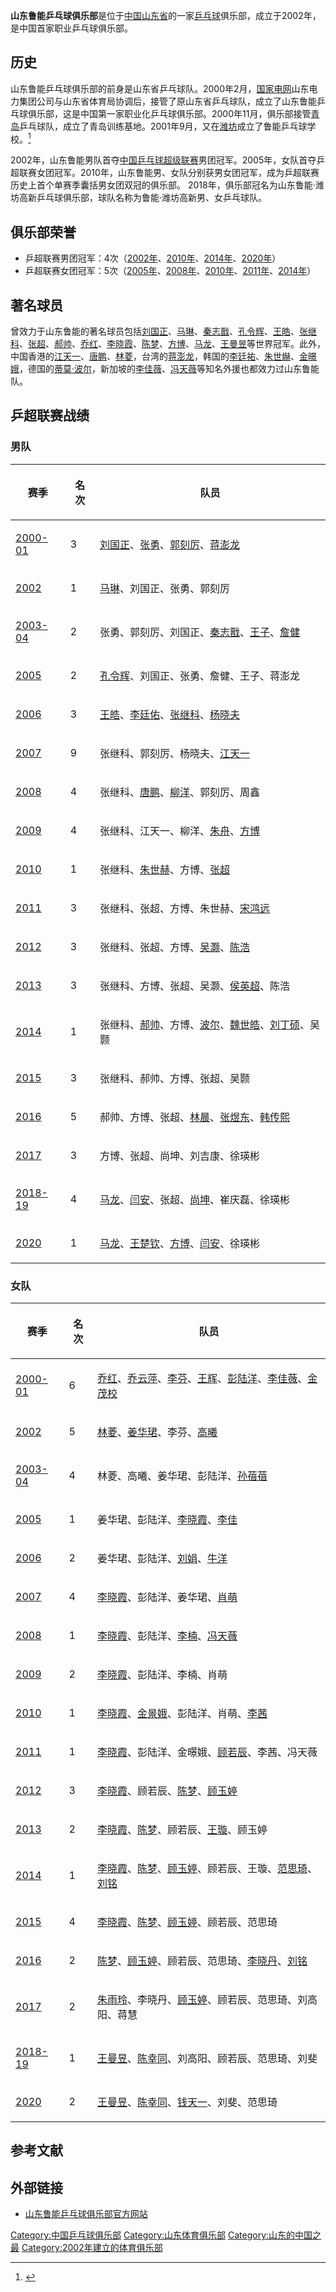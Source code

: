 '''山东鲁能乒乓球俱乐部'''是位于[[中国|中国]][[山东省|山东省]]的一家[[乒乓球|乒乓球]]俱乐部，成立于2002年，是中国首家职业乒乓球俱乐部。

== 历史 ==
山东鲁能乒乓球俱乐部的前身是山东省乒乓球队。2000年2月，[[国家电网|国家电网]]山东电力集团公司与山东省体育局协调后，接管了原山东省乒乓球队，成立了山东鲁能乒乓球俱乐部，这是中国第一家职业化乒乓球俱乐部。2000年11月，俱乐部接管[[青岛|青岛]]乒乓球队，成立了青岛训练基地。2001年9月，又在[[潍坊|潍坊]]成立了鲁能乒乓球学校。<ref>{{cite web|url=http://www.sdci.com.cn/a/shandongtiyu/2012/1201/1227.html|title=鲁能乒乓球俱乐部：冠军的摇篮|date=2012-12-01|publisher=齐鲁文化网|access-date=2015-01-07|archive-url=https://web.archive.org/web/20150108000731/http://www.sdci.com.cn/a/shandongtiyu/2012/1201/1227.html|archive-date=2015-01-08|dead-url=yes}}</ref>

2002年，山东鲁能男队首夺[[中国乒乓球超级联赛|中国乒乓球超级联赛]]男团冠军。2005年，女队首夺乒超联赛女团冠军。2010年，山东鲁能男、女队分别获男女团冠军，成为乒超联赛历史上首个单赛季囊括男女团双冠的俱乐部。
2018年，俱乐部冠名为山东鲁能·潍坊高新乒乓球俱乐部，球队名称为鲁能·潍坊高新男、女乒乓球队。

== 俱乐部荣誉 ==
* 乒超联赛男团冠军：4次（[[2002年中国乒乓球超级联赛|2002年]]、[[2010年中国乒乓球超级联赛|2010年]]、[[2014年中国乒乓球超级联赛|2014年]]、[[2020年中国乒乓球超级联赛|2020年]]）
* 乒超联赛女团冠军：5次（[[2005年中国乒乓球超级联赛|2005年]]、[[2008年中国乒乓球超级联赛|2008年]]、[[2010年中国乒乓球超级联赛|2010年]]、[[2011年中国乒乓球超级联赛|2011年]]、[[2014年中国乒乓球超级联赛|2014年]]）

== 著名球员 ==
曾效力于山东鲁能的著名球员包括[[刘国正|刘国正]]、[[马琳|马琳]]、[[秦志戬|秦志戬]]、[[孔令辉|孔令辉]]、[[王皓_(乒乓球运动员)|王皓]]、[[张继科|张继科]]、[[张超_(乒乓球运动员)|张超]]、[[郝帅|郝帅]]、[[乔红|乔红]]、[[李晓霞|李晓霞]]、[[陈梦|陈梦]]、[[方博|方博]]、[[马龙_(乒乓球运动员)|马龙]]、[[王曼昱|王曼昱]]等世界冠军。此外，中国香港的[[江天一_(乒乓球运动员)|江天一]]、[[唐鹏|唐鹏]]、[[林菱|林菱]]，台湾的[[蒋澎龙|蒋澎龙]]，韩国的[[李廷祐|李廷祐]]、[[朱世爀|朱世爀]]、[[金暻娥|金暻娥]]，德国的[[蒂莫·波尔|蒂莫·波尔]]，新加坡的[[李佳薇_(乒乓球运动员)|李佳薇]]、[[冯天薇|冯天薇]]等知名外援也都效力过山东鲁能队。

== 乒超联赛战绩 ==
=== 男队 ===
{| class="wikitable"
|-
! 赛季 !! 名次 !! 队员
|-
| [[2000-2001年中国乒乓球超级联赛|2000-01]] || 3 || [[刘国正|刘国正]]、[[张勇　(乒乓球运动员)|张勇]]、[[郭刻厉|郭刻厉]]、[[蒋澎龙|蒋澎龙]]
|-
| [[2002年中国乒乓球超级联赛|2002]] || 1 || [[马琳|马琳]]、刘国正、张勇、郭刻厉
|-
| [[2003-2004年中国乒乓球超级联赛|2003-04]] || 2 || 张勇、郭刻厉、刘国正、[[秦志戬|秦志戬]]、[[王子　(乒乓球运动员)|王子]]、[[詹健|詹健]]
|-
| [[2005年中国乒乓球超级联赛|2005]] || 2 || [[孔令辉|孔令辉]]、刘国正、张勇、詹健、王子、蒋澎龙
|-
| [[2006年中国乒乓球超级联赛|2006]] || 3 || [[王皓_(乒乓球运动员)|王皓]]、[[李廷佑|李廷佑]]、[[张继科|张继科]]、[[杨晓夫|杨晓夫]]
|-
| [[2007年中国乒乓球超级联赛|2007]] || 9 || 张继科、郭刻厉、杨晓夫、[[江天一　(乒乓球运动员)|江天一]]
|-
| [[2008年中国乒乓球超级联赛|2008]] || 4 || 张继科、[[唐鹏|唐鹏]]、[[柳洋|柳洋]]、郭刻厉、周鑫
|-
| [[2009年中国乒乓球超级联赛|2009]] || 4 || 张继科、江天一、柳洋、[[朱舟|朱舟]]、[[方博|方博]]
|-
| [[2010年中国乒乓球超级联赛|2010]] || 1 || 张继科、[[朱世赫|朱世赫]]、方博、[[张超　(乒乓球运动员)|张超]]
|-
| [[2011年中国乒乓球超级联赛|2011]] || 3 || 张继科、张超、方博、朱世赫、[[宋鸿远|宋鸿远]]
|-
| [[2012年中国乒乓球超级联赛|2012]] || 3 || 张继科、张超、方博、[[吴灏　(乒乓球运动员)|吴灏]]、[[陈浩　(乒乓球运动员)|陈浩]]
|-
| [[2013年中国乒乓球超级联赛|2013]] || 3 || 张继科、方博、张超、吴灏、[[侯英超|侯英超]]、陈浩
|-
| [[2014年中国乒乓球超级联赛|2014]] || 1 || 张继科、[[郝帅|郝帅]]、方博、[[蒂莫·波尔|波尔]]、[[魏世皓|魏世皓]]、[[刘丁硕|刘丁硕]]、吴颢
|-
| [[2015年中国乒乓球超级联赛|2015]] || 3 || 张继科、郝帅、方博、张超、吴颢
|-
| [[2016年中国乒乓球超级联赛|2016]] || 5 || 郝帅、方博、张超、[[林晨|林晨]]、[[张煜东_(乒乓球运动员)|张煜东]]、[[韩传熙|韩传熙]]
|-
| [[2017年中国乒乓球超级联赛|2017]] || 3 || 方博、张超、尚坤、刘吉康、徐瑛彬
|-
| [[2018年中国乒乓球超级联赛|2018-19]] || 4 || [[马龙|马龙]]、[[闫安|闫安]]、张超、[[尚坤|尚坤]]、崔庆磊、徐瑛彬
|-
| [[2020年中国乒乓球超级联赛|2020]] || 1 || [[马龙|马龙]]、[[王楚钦|王楚钦]]、[[方博|方博]]、[[闫安|闫安]]、徐瑛彬
|}

=== 女队 ===
{| class="wikitable"
|-
! 赛季 !! 名次 !! 队员
|-
| [[2000-2001年中国乒乓球超级联赛|2000-01]] || 6 || [[乔红|乔红]]、[[乔云萍|乔云萍]]、[[李芬　(乒乓球运动员)|李芬]]、[[王辉　(乒乓球运动员)|王辉]]、[[彭陆洋|彭陆洋]]、[[李佳薇_(乒乓球运动员)|李佳薇]]、[[金茂校|金茂校]]
|-
| [[2002年中国乒乓球超级联赛|2002]] || 5 || [[林菱|林菱]]、[[姜华珺|姜华珺]]、李芬、[[高曦|高曦]]
|-
| [[2003-2004年中国乒乓球超级联赛|2003-04]] || 4 || 林菱、高曦、姜华珺、彭陆洋、[[孙蓓蓓|孙蓓蓓]]
|-
| [[2005年中国乒乓球超级联赛|2005]] || 1 || 姜华珺、彭陆洋、[[李晓霞|李晓霞]]、[[李佳　(乒乓球运动员)|李佳]]
|-
| [[2006年中国乒乓球超级联赛|2006]] || 2 || 姜华珺、彭陆洋、[[刘娟　(乒乓球运动员)|刘娟]]、[[牛洋|牛洋]]
|-
| [[2007年中国乒乓球超级联赛|2007]] || 4 || [[李晓霞|李晓霞]]、彭陆洋、姜华珺、[[肖萌|肖萌]]
|-
| [[2008年中国乒乓球超级联赛|2008]] || 1 || [[李晓霞|李晓霞]]、彭陆洋、[[李楠　(乒乓球运动员)|李楠]]、[[冯天薇|冯天薇]]
|-
| [[2009年中国乒乓球超级联赛|2009]] || 2 || [[李晓霞|李晓霞]]、彭陆洋、李楠、肖萌
|-
| [[2010年中国乒乓球超级联赛|2010]] || 1 || [[李晓霞|李晓霞]]、[[金景娥|金景娥]]、彭陆洋、肖萌、[[李茜|李茜]]
|-
| [[2011年中国乒乓球超级联赛|2011]] || 1 || [[李晓霞|李晓霞]]、彭陆洋、金暻娥、[[顾若辰|顾若辰]]、李茜、冯天薇
|-
| [[2012年中国乒乓球超级联赛|2012]] || 3 || [[李晓霞|李晓霞]]、顾若辰、[[陈梦|陈梦]]、[[顾玉婷|顾玉婷]]
|-
| [[2013年中国乒乓球超级联赛|2013]] || 2 || [[李晓霞|李晓霞]]、[[陈梦|陈梦]]、顾若辰、[[王璇|王璇]]、顾玉婷
|-
| [[2014年中国乒乓球超级联赛|2014]] || 1 || [[李晓霞|李晓霞]]、[[陈梦|陈梦]]、[[顾玉婷|顾玉婷]]、顾若辰、王璇、[[范思琦|范思琦]]、[[刘铭|刘铭]]
|-
| [[2015年中国乒乓球超级联赛|2015]] || 4 || [[李晓霞|李晓霞]]、[[陈梦|陈梦]]、[[顾玉婷|顾玉婷]]、顾若辰、范思琦
|-
| [[2016年中国乒乓球超级联赛|2016]] || 2 || [[陈梦|陈梦]]、[[顾玉婷|顾玉婷]]、顾若辰、范思琦、[[李晓丹|李晓丹]]、[[刘铭|刘铭]]
|-
| [[2017年中国乒乓球超级联赛|2017]] || 2 || [[朱雨玲|朱雨玲]]、李晓丹、[[顾玉婷|顾玉婷]]、顾若辰、范思琦、刘高阳、蒋慧
|-
| [[2018年中国乒乓球超级联赛|2018-19]] || 1 || [[王曼昱|王曼昱]]、[[陈幸同|陈幸同]]、刘高阳、顾若辰、范思琦、刘斐
|-
| [[2020年中国乒乓球超级联赛|2020]] || 2 || [[王曼昱|王曼昱]]、[[陈幸同|陈幸同]]、[[钱天一|钱天一]]、刘斐、范思琦
|}

== 参考文献 ==
{{reflist}}

== 外部链接 ==
* [http://www.lntt.cn 山东鲁能乒乓球俱乐部官方网站] {{Wayback|url=http://www.lntt.cn/ |date=20200807014646 }}

{{中国乒乓球超级联赛男子团体冠军}}
{{中国乒乓球超级联赛女子团体冠军}}

[[Category:中国乒乓球俱乐部|Category:中国乒乓球俱乐部]]
[[Category:山东体育俱乐部|Category:山东体育俱乐部]]
[[Category:山东的中国之最|Category:山东的中国之最]]
[[Category:2002年建立的体育俱乐部|Category:2002年建立的体育俱乐部]]